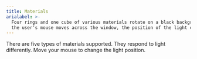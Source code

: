 ```yaml
---
title: Materials
arialabel: >-
  Four rings and one cube of various materials rotate on a black background. As
  the user’s mouse moves across the window, the position of the light changes.
---
```



There are five types of materials supported.
They respond to light differently.
Move your mouse to change the light position.
